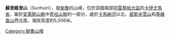 {{Coord|15|27|38|S|71|52|5|W|display=title}}

'''蘇里維里山'''（Surihuiri），是[[秘魯|秘魯]]的山峰，位於該國南部[[阿雷基帕大區|阿雷基帕大區]]的[[卡伊尤馬省|卡伊尤馬省]]，屬於[[安第斯山脈|安第斯山脈]]中[[奇拉山脈|奇拉山脈]]的一部分，處於[[卡馬納河|卡馬納河]]以北、[[密斯米雪山|密斯米雪山]]和[[基維查山|基維查山]]西北面，海拔高度約5,506米。

{{Peru-geo-stub}}
[[Category:秘魯山峰|Category:秘魯山峰]]
